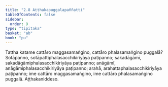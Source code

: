 ```yaml
---
title: "2.8 Aṭṭhakapuggalapaññatti"
tableOfContents: false
sidebar:
  order: 9
type: "tipitaka"
basket: "ab"
book: "pu"
---
```



<DynamicBreadcrumb />

<Division number="207" book="pu">

<Paragraph number="534" book="pu">
Tattha katame cattāro maggasamaṅgino, cattāro phalasamaṅgino puggalā? Sotāpanno, sotāpattiphalasacchikiriyāya paṭipanno; sakadāgāmī, sakadāgāmiphalasacchikiriyāya paṭipanno; anāgāmī, anāgāmiphalasacchikiriyāya paṭipanno; arahā, arahattaphalasacchikiriyāya paṭipanno; ime cattāro maggasamaṅgino, ime cattāro phalasamaṅgino puggalā.

</Paragraph>
</Division>

<Paragraph number="535" type="center" book="pu">
Aṭṭhakaniddeso.
</Paragraph>